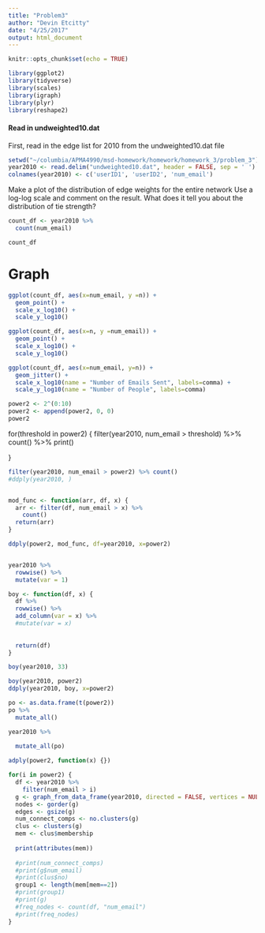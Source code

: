 ```yaml
---
title: "Problem3"
author: "Devin Etcitty"
date: "4/25/2017"
output: html_document
---
```


```r
knitr::opts_chunk$set(echo = TRUE)
```


```r
library(ggplot2)
library(tidyverse)
library(scales)
library(igraph)
library(plyr)
library(reshape2)
```

#### Read in undweighted10.dat
First, read in the edge list for 2010 from the undweighted10.dat file

```r
setwd("~/columbia/APMA4990/msd-homework/homework/homework_3/problem_3")
year2010 <- read.delim("undweighted10.dat", header = FALSE, sep = ' ')
colnames(year2010) <- c('userID1', 'userID2', 'num_email')

```


Make a plot of the distribution of edge weights for the entire network
Use a log-log scale and comment on the result. What does it tell you about the distribution of tie strength?

```r
count_df <- year2010 %>% 
  count(num_email)

count_df

```

# Graph

```r
ggplot(count_df, aes(x=num_email, y =n)) +
  geom_point() +
  scale_x_log10() +
  scale_y_log10()


```


```r
ggplot(count_df, aes(x=n, y =num_email)) +
  geom_point() +
  scale_x_log10() +
  scale_y_log10()

```


```r
ggplot(count_df, aes(x=num_email, y=n)) +
  geom_jitter() +
  scale_x_log10(name = "Number of Emails Sent", labels=comma) +
  scale_y_log10(name = "Number of People", labels=comma) 
```


```r
power2 <- 2^(0:10)
power2 <- append(power2, 0, 0)
power2
```


for(threshold in power2) {
  filter(year2010, num_email > threshold) %>%
    count() %>%
    print()
  
}

```r
filter(year2010, num_email > power2) %>% count()
#ddply(year2010, )


mod_func <- function(arr, df, x) {   
  arr <- filter(df, num_email > x) %>%
    count()
  return(arr)
}

ddply(power2, mod_func, df=year2010, x=power2)


year2010 %>% 
  rowwise() %>%
  mutate(var = 1)

boy <- function(df, x) {
  df %>%
  rowwise() %>%
  add_column(var = x) %>%
  #mutate(var = x)
  
  
  return(df)
}

boy(year2010, 33)

boy(year2010, power2)
ddply(year2010, boy, x=power2)
```




```r
po <- as.data.frame(t(power2))
po %>%
  mutate_all()

year2010 %>%
  
  mutate_all(po)

adply(power2, function(x) {})


```


```r
for(i in power2) {
  df <- year2010 %>%
    filter(num_email > i)
  g <- graph_from_data_frame(year2010, directed = FALSE, vertices = NULL)
  nodes <- gorder(g)
  edges <- gsize(g)
  num_connect_comps <- no.clusters(g)
  clus <- clusters(g)
  mem <- clus$membership
  
  print(attributes(mem))
  
  #print(num_connect_comps)
  #print(g$num_email)
  #print(clus$no)
  group1 <- length(mem[mem==2])
  #print(group1)
  #print(g)
  #freq_nodes <- count(df, "num_email")
  #print(freq_nodes)
}


```


